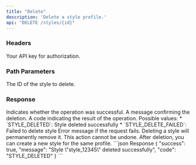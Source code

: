 ```yaml
---
title: "Delete"
description: 'Delete a style profile.'
api: "DELETE /styles/{id}"
---
```


### Headers

<ParamField header="authorization" type="string" required>
  Your API key for authorization.
</ParamField>

### Path Parameters

<ParamField path="id" type="string" required>
  The ID of the style to delete.
</ParamField>

### Response

<ResponseField name="success" type="boolean">
  Indicates whether the operation was successful.
</ResponseField>

<ResponseField name="message" type="string">
  A message confirming the deletion.
</ResponseField>

<ResponseField name="code" type="string">
  A code indicating the result of the operation. Possible values:
  * `STYLE_DELETED`: Style deleted successfully
  * `STYLE_DELETE_FAILED`: Failed to delete style
</ResponseField>

<ResponseField name="error" type="string">
  Error message if the request fails.
</ResponseField>

<Note>
  Deleting a style will permanently remove it. This action cannot be undone. After deletion, you can create a new style for the same profile.
</Note>

<ResponseExample>
  ```json Response
  {
    "success": true,
    "message": "Style \"style_12345\" deleted successfully",
    "code": "STYLE_DELETED"
  }
  ```
</ResponseExample>
